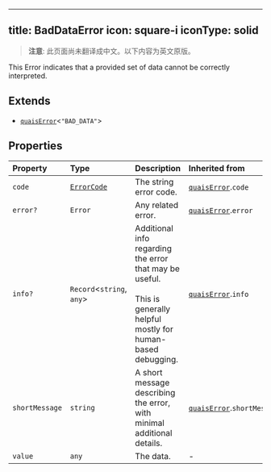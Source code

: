 <!-- AUTO-GENERATED-CONTENT:START (ENGLISH-COPY) -->
---
title: BadDataError
icon: square-i
iconType: solid
---

> **注意**: 此页面尚未翻译成中文。以下内容为英文原版。

This Error indicates that a provided set of data cannot be correctly interpreted.

## Extends

- [`quaisError`](/cn/sdk/content/interfaces/quaisError)\<`"BAD_DATA"`\>

## Properties

| Property | Type | Description | Inherited from |
| :------ | :------ | :------ | :------ |
| `code` | [`ErrorCode`](/cn/sdk/content/type-aliases/ErrorCode) | The string error code. | [`quaisError`](/cn/sdk/content/interfaces/quaisError).`code` |
| `error?` | `Error` | Any related error. | [`quaisError`](/cn/sdk/content/interfaces/quaisError).`error` |
| `info?` | `Record`\<`string`, `any`\> | Additional info regarding the error that may be useful.<br /><br />This is generally helpful mostly for human-based debugging. | [`quaisError`](/cn/sdk/content/interfaces/quaisError).`info` |
| `shortMessage` | `string` | A short message describing the error, with minimal additional details. | [`quaisError`](/cn/sdk/content/interfaces/quaisError).`shortMessage` |
| `value` | `any` | The data. | - |
